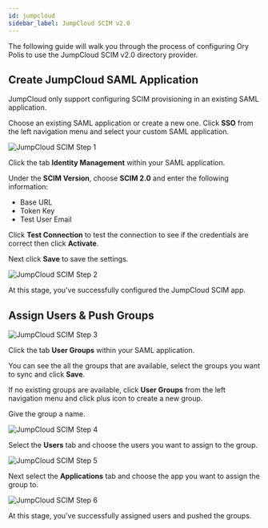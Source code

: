 ```yaml
---
id: jumpcloud
sidebar_label: JumpCloud SCIM v2.0
---
```


The following guide will walk you through the process of configuring Ory Polis to use the JumpCloud SCIM v2.0 directory provider.

## Create JumpCloud SAML Application

JumpCloud only support configuring SCIM provisioning in an existing SAML application.

Choose an existing SAML application or create a new one. Click **SSO** from the left navigation menu and select your custom SAML
application.

![JumpCloud SCIM Step 1](../../_assets/dsync-providers/jumpcloud/1.png)

Click the tab **Identity Management** within your SAML application.

Under the **SCIM Version**, choose **SCIM 2.0** and enter the following information:

- Base URL
- Token Key
- Test User Email

Click **Test Connection** to test the connection to see if the credentials are correct then click **Activate**.

Next click **Save** to save the settings.

![JumpCloud SCIM Step 2](../../_assets/dsync-providers/jumpcloud/2.png)

At this stage, you've successfully configured the JumpCloud SCIM app.

## Assign Users & Push Groups

![JumpCloud SCIM Step 3](../../_assets/dsync-providers/jumpcloud/3.png)

Click the tab **User Groups** within your SAML application.

You can see the all the groups that are available, select the groups you want to sync and click **Save**.

If no existing groups are available, click **User Groups** from the left navigation menu and click plus icon to create a new
group.

Give the group a name.

![JumpCloud SCIM Step 4](../../_assets/dsync-providers/jumpcloud/4.png)

Select the **Users** tab and choose the users you want to assign to the group.

![JumpCloud SCIM Step 5](../../_assets/dsync-providers/jumpcloud/5.png)

Next select the **Applications** tab and choose the app you want to assign the group to.

![JumpCloud SCIM Step 6](../../_assets/dsync-providers/jumpcloud/6.png)

At this stage, you've successfully assigned users and pushed the groups.
